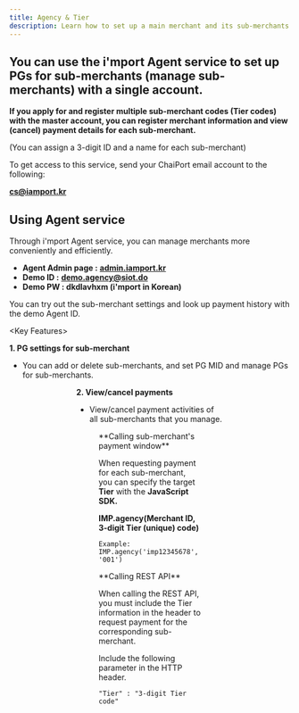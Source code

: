 ```yaml
---
title: Agency & Tier
description: Learn how to set up a main merchant and its sub-merchants.
---
```



## You can use the i'mport Agent service to set up PGs for sub-merchants (manage sub-merchants) with a single account.

**If you apply for and register multiple sub-merchant codes (Tier codes) with the master account,
you can register merchant information and view (cancel) payment details for each sub-merchant.**

(You can assign a 3-digit ID and a name for each sub-merchant)

<Hint style="info">
  To get access to this service, send your ChaiPort email account to the following:

  [**cs@iamport.kr**](mailto:cs@iamport.kr)
</Hint>

## Using Agent service

Through i'mport Agent service, you can manage merchants more conveniently and efficiently.

- **Agent Admin page :** [**admin.iamport.kr**](http://admin.iamport.kr/)
- **Demo ID :** [**demo.agency@siot.do**](mailto:demo.agency@siot.do)
- **Demo PW : dkdlavhxm (i'mport in Korean)**

You can try out the sub-merchant settings and look up payment history with the demo Agent ID.

\<Key Features>

**1. PG settings for sub-merchant**

- You can add or delete sub-merchants, and set PG MID and manage PGs for sub-merchants.

<Figure src="/gitbook-assets/en/image (167).png" caption="Sub-merchant PG settings page" />

<Figure src="/gitbook-assets/en/image (31).png" caption="Sub-merchant PG settings page" />

<Figure src="/gitbook-assets/en/image (64).png" caption="Add sub-merchant code window" />

**2. View/cancel payments**

- View/cancel payment activities of all sub-merchants that you manage.

<Figure src="/gitbook-assets/en/image (33).png" caption="Sample view of sub-merchant payment history" />

<Hint style="info">
  **Calling sub-merchant's payment window**

  When requesting payment for each sub-merchant, you can specify the target **Tier** with the **JavaScript SDK.**

  **IMP.agency(Merchant ID, 3-digit Tier (unique) code)**

  `Example: IMP.agency('imp12345678', '001')`
</Hint>

<Hint style="info">
  **Calling REST API**

  When calling the REST API, you must include the Tier information in the header to request payment for the corresponding sub-merchant.

  Include the following parameter in the HTTP header.

  `"Tier" : "3-digit Tier code"`
</Hint>
